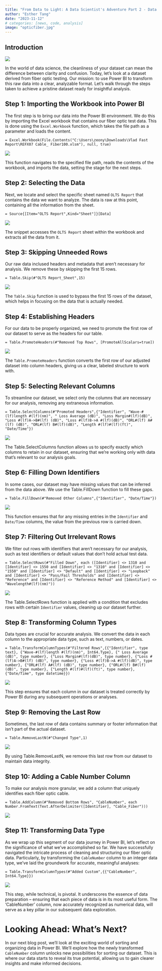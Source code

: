 ```yaml
---
title: "From Data to Light: A Data Scientist's Adventure Part 2 - Data Tidying with Power BI"
author: "Esther Tang"
date: "2023-11-12"
# categories: [news, code, analysis]
image: "opticfiber.jpg"
---
```


<!-- # Decoding Fiber Optic Data: A Power BI Cleansing Story -->

## Introduction 


![](blog2image.png)


In the world of data science, the cleanliness of your dataset can mean the difference between clarity and confusion. Today, let's look at a dataset derived from fiber optic testing. Our mission: to use Power BI to transform this raw data into a clear, analyzable format. Let's walk through the steps taken to achieve a pristine dataset ready for insightful analysis. 


## Step 1: Importing the Workbook into Power BI 

The first step is to bring our data into the Power BI environment. We do this by importing the Excel workbook that contains our fiber optic test data. This is done using the `Excel.Workbook` function, which takes the file path as a parameter and loads the content. 

`= Excel.Workbook(File.Contents("C:\Users\zeony\Downloads\Vlad Fast Report\REFX07 Cable_ Fiber100.xlsm"), null, true)`

![](1.png)

This function navigates to the specified file path, reads the contents of the workbook, and imports the data, setting the stage for the next steps. 

## Step 2: Selecting the Data 

Next, we locate and select the specific sheet named `OLTS Report` that contains the data we want to analyze. The data is raw at this point, containing all the information from the sheet. 

`= Source{[Item="OLTS Report",Kind="Sheet"]}[Data]` 

![](2.png)

The snippet accesses the `OLTS Report` sheet within the workbook and extracts all the data from it. 

## Step 3: Skipping Unneeded Rows 

Our raw data inclused headers and metadata that aren't necessary for analysis. We remove these by skipping the first 15 rows. 

`= Table.Skip(#"OLTS Report_Sheet",15)` 

![](3.png)

The `Table.Skip` function is used to bypass the first 15 rows of the dataset, which helps in focusing on the data that is actually needed. 

## Step 4: Establishing Headers 

For our data to be properly organized, we need to promote the first row of our dataset to serve as the headers for our table.

`= Table.PromoteHeaders(#"Removed Top Rows", [PromoteAllScalars=true])`

![](4.png)

The `Table.PromoteHeaders` function converts the first row of our adjusted dataset into column headers, giving us a clear, labeled structure to work with.

## Step 5: Selecting Relevant Columns

To streamline our dataset, we select only the columns that are necessary for our analysis, removing any extraneous information.

`= Table.SelectColumns(#"Promoted Headers",{"Identifier", "Wave-#(lf)length #(lf)(nm)", " Loss Average (dB)", "Loss Margin#(lf)(dB)", "Loss #(lf)A->B#(lf) (dB)", "Loss #(lf)B->A #(lf)(dB)", "ORL#(lf) A#(lf) (dB)", "ORL#(lf) B#(lf)(dB)", "Length #(lf)#(lf)(ft)", "Date/Time"})` 

![](5.png)

The Table.SelectColumns function allows us to specify exactly which columns to retain in our dataset, ensuring that we're working only with data that's relevant to our analysis goals.


## Step 6: Filling Down Identifiers

In some cases, our dataset may have missing values that can be inferred from the data above. We use the Table.FillDown function to fill these gaps.

`= Table.FillDown(#"Removed Other Columns",{"Identifier", "Date/Time"})`

![](6.png)

This function ensures that for any missing entries in the `Identifier` and `Date/Time` columns, the value from the previous row is carried down.

## Step 7: Filtering Out Irrelevant Rows

We filter out rows with identifiers that aren't necessary for our analysis, such as test identifiers or default values that don't hold actual test data.

`= Table.SelectRows(#"Filled Down", each ([Identifier] <> 1310 and [Identifier] <> 1550 and [Identifier] <> "1310" and [Identifier] <> "1550" and [Identifier] <> "Default" and [Identifier] <> "Loopback" and [Identifier] <> "Pass/Fail Thresholds" and [Identifier] <> "Reference" and [Identifier] <> "Reference Method" and [Identifier] <> "Wavelength#(lf)(nm)"))`

![](6.5.png)

The Table.SelectRows function is applied with a condition that excludes rows with certain `Identifier` values, cleaning up our dataset further.

## Step 8: Transforming Column Types

Data types are crucial for accurate analysis. We convert the data in each column to the appropriate data type, such as text, numbers, or dates.

`= Table.TransformColumnTypes(#"Filtered Rows",{{"Identifier", type text}, {"Wave-#(lf)length #(lf)(nm)", Int64.Type}, {" Loss Average (dB)", type number}, {"Loss Margin#(lf)(dB)", type number}, {"Loss #(lf)A->B#(lf) (dB)", type number}, {"Loss #(lf)B->A #(lf)(dB)", type number}, {"ORL#(lf) A#(lf) (dB)", type number}, {"ORL#(lf) B#(lf)(dB)", type number}, {"Length #(lf)#(lf)(ft)", type number}, {"Date/Time", type datetime}})`

![](8.png)

This step ensures that each column in our dataset is treated correctly by Power BI during any subsequent operations or analyses.

## Step 9: Removing the Last Row

Sometimes, the last row of data contains summary or footer information that isn't part of the actual dataset.

`= Table.RemoveLastN(#"Changed Type",1)`

![](9.png)

By using Table.RemoveLastN, we remove this last row from our dataset to maintain data integrity.

## Step 10: Adding a Cable Number Column

To make our analysis more granular, we add a column that uniquely identifies each fiber optic cable.

`= Table.AddColumn(#"Removed Bottom Rows", "CableNumber", each Number.FromText(Text.AfterDelimiter([Identifier], "Cable_Fiber")))`

![](10.png)

## Step 11: Transforming Data Type 

As we wrap up this segment of our data journey in Power BI, let's reflect on the significance of what we've accomplished so far. We have successfully navigated the intricate process of cleaning and structuring our fiber optic data. Particularly, by transforming the `CableNumber` column to an integer data type, we've laid the groundwork for accurate, meaningful analyses:


`= Table.TransformColumnTypes(#"Added Custom",{{"CableNumber", Int64.Type}})` 

![](11.png)

This step, while technical, is pivotal. It underscores the essence of data preparation – ensuring that each piece of data is in its most useful form. The 'CableNumber' column, now accurately recognized as numerical data, will serve as a key pillar in our subsequent data exploration.

# Looking Ahead: What's Next?

In our next blog post, we'll look at the exciting world of sorting and organizing data in Power BI. We'll explore how the newly transformed `CableNumber` column unlocks new possibilities for sorting our dataset. This is where our data starts to reveal its true potential, allowing us to gain clearer insights and make informed decisions.



